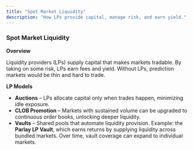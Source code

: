 ```yaml
---
title: "Spot Market Liquidity"
description: "How LPs provide capital, manage risk, and earn yield."
---
```


### Spot Market Liquidity

**Overview**

Liquidity providers (LPs) supply capital that makes markets tradable. By taking on some risk, LPs earn fees and yield. Without LPs, prediction markets would be thin and hard to trade.

**LP Models**

- **Auctions** – LPs allocate capital only when trades happen, minimizing idle exposure.
- **CLOB Promotion** – Markets with sustained volume can be upgraded to continuous order books, unlocking deeper liquidity.
- **Vaults** – Shared pools that automate liquidity provision. Example: the **Parlay LP Vault**, which earns returns by supplying liquidity across bundled markets. Over time, vault coverage can expand to individual markets.
